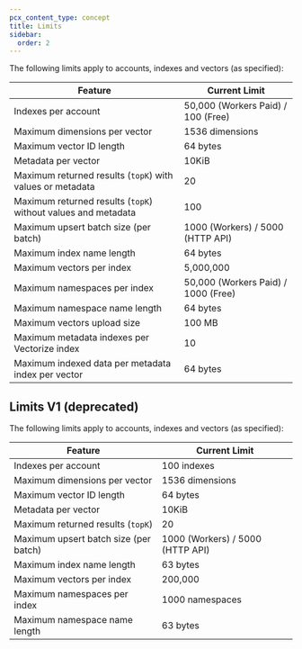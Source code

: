 ```yaml
---
pcx_content_type: concept
title: Limits
sidebar:
  order: 2
---
```


The following limits apply to accounts, indexes and vectors (as specified):

| Feature                                                       | Current Limit                       |
| ------------------------------------------------------------- | ----------------------------------- |
| Indexes per account                                           | 50,000 (Workers Paid) / 100 (Free)  |
| Maximum dimensions per vector                                 | 1536 dimensions                     |
| Maximum vector ID length                                      | 64 bytes                            |
| Metadata per vector                                           | 10KiB                               |
| Maximum returned results (`topK`) with values or metadata     | 20                                  |
| Maximum returned results (`topK`) without values and metadata | 100                                 |
| Maximum upsert batch size (per batch)                         | 1000 (Workers) / 5000 (HTTP API)    |
| Maximum index name length                                     | 64 bytes                            |
| Maximum vectors per index                                     | 5,000,000                           |
| Maximum namespaces per index                                  | 50,000 (Workers Paid) / 1000 (Free) |
| Maximum namespace name length                                 | 64 bytes                            |
| Maximum vectors upload size                                   | 100 MB                              |
| Maximum metadata indexes per Vectorize index                  | 10                                  |
| Maximum indexed data per metadata index per vector            | 64 bytes                            |

## Limits V1 (deprecated)

The following limits apply to accounts, indexes and vectors (as specified):

| Feature                               | Current Limit                    |
| ------------------------------------- | -------------------------------- |
| Indexes per account                   | 100 indexes                      |
| Maximum dimensions per vector         | 1536 dimensions                  |
| Maximum vector ID length              | 64 bytes                         |
| Metadata per vector                   | 10KiB                            |
| Maximum returned results (`topK`)     | 20                               |
| Maximum upsert batch size (per batch) | 1000 (Workers) / 5000 (HTTP API) |
| Maximum index name length             | 63 bytes                         |
| Maximum vectors per index             | 200,000                          |
| Maximum namespaces per index          | 1000 namespaces                  |
| Maximum namespace name length         | 63 bytes                         |
